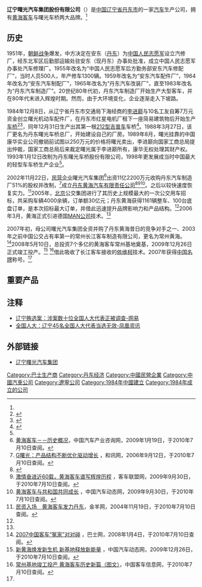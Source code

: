 {{Infobox company
| name = 辽宁曙光汽车集团股份有限公司
| name_en = Liaoning SG Automotive Group Co.,Ltd.
| company_logo   = <!-- 注释出：[[File:Huanghai_Logo.jpg|File:Huanghai Logo.jpg]] -->
| company_type   = [[上市公司|上市公司]]
| company_slogan = 品行天下
| local_code_name = CN
| local_code = 91210600120109772C
| foundation     = 1984年12月8日
| predecessor = 曙光机动车配件厂
| location       = [[辽宁省|辽宁省]][[丹东市|丹东市]]振安区曙光路50号
| key_people     = 胡新文（[[董事长|董事长]]）、梁文利（[[总经理|总经理]]）<ref name="people">[http://auto.people.com.cn/GB/4343209.html 黄海客车和曙光车桥总经理李进巅] {{Wayback|url=http://auto.people.com.cn/GB/4343209.html |date=20100521075133 }}，人民网，2006年4月29日，于2010年7月10日查阅。</ref>
| num_employees  = 未知
| industry       = 汽车制造业
| products       = 汽车整车
| revenue        = 未知
| subsid = [[黄海客车|黄海客车]]等
| homepage       = http://www.sgautomotive.com/
}}
'''辽宁曙光汽车集团股份有限公司'''（{{Sse|600303}}）是[[中国|中国]][[辽宁省|辽宁省]][[丹东市|丹东市]]的一家[[汽车|汽车]]生产公司，拥有[[黄海客车|黄海客车]]与曙光车桥两大品牌。<ref name="chinaauto"/>

==历史==
1951年，[[朝鲜战争|朝鲜战争]]爆发，中方决定在安东（[[丹东|丹东]]）为[[中国人民志愿军|中国人民志愿军]]设立汽修厂，经东北军区后勤部运输处驻安东（现丹东）办事处批准，成立中国人民志愿军办事处汽车修理厂。1955年改名为“中国人民志愿军后方勤务部安东汽车修配厂”，当时人员500人，年产修车1300辆。1959年改名为“安东汽车配件厂”，1964年改名为“安东汽车制配厂”，1965年改名为“丹东汽车改装厂”，直至1983年改名为“丹东汽车制造厂”。20世纪80年代初，丹东汽车制造厂开始生产大型客车，并在80年代末进入辉煌时期。然而，由于大环境变化，企业逐渐走入下坡路。

1984年12月8日，从辽宁省丹东市交通局下海经商的[[李进巅|李进巅]]与10名工友自筹7万元资金创立曙光机动车配件厂，在丹东市红星电机厂租下一座简易建筑物后开始生产[[车桥|车桥]]<ref>{{cite news|url=http://auto.sina.com.cn/news/2007-11-08/0835324145.shtml|title=“车桥大王”李进巅 我就在细分市场做“老大”|publisher=上海证券报|date=2007-11-08|accessdate=2019-11-24}}</ref><ref>{{cite web|url=http://www.people.com.cn/GB/paper1668/11509/1037979.html|title=“曙光”的发展哲学|publisher=[[中国汽车报|中国汽车报]]|date=2004-01-20|accessdate=2019-11-24|archive-date=2011-02-09|archive-url=https://web.archive.org/web/20110209185730/http://people.com.cn/GB/paper1668/11509/1037979.html|dead-url=no}}</ref>，同年12月31日生产出其第一根[[北京212吉普車|212型吉普车]]车桥<ref name=vic>{{cite web|url=http://www.people.com.cn/GB/paper1668/15750/1393128.html|title=胜利的“曙光”|publisher=[[中国汽车报|中国汽车报]]|date=2005-05-09|accessdate=2019-11-24}}</ref>。1988年3月27日，该厂更名为丹东曙光车桥总厂，开始建设自己的厂房。1989年8月，曙光挂靠的中国康华实业公司撤销前试图以250万元的价格将曙光卖出，李进巅向国家工商总局提出仲裁，国家工商总局后来裁定曙光属于李进巅所有，康华无权处理其财产权。1993年1月12日改制为丹东曙光车桥股份有限公司，1998年更发展成当时中国最大的轻型车车桥生产企业<ref name=vic/>。

2002年11月22日，[[民营企业|民营企业]]曙光汽车集团<ref name="qichechanyezixun">[http://www.auto-sinomind.cn/(S(misehd55gchxoefgvq5syp45))/NewsContent.aspx?nid=9159&AspxAutoDetectCookieSupport=1 黄海客车－－历史概况]{{dead link|date=2018年3月 |bot=InternetArchiveBot |fix-attempted=yes }}，中国汽车产业咨询网，2009年1月19日，于2010年7月10日查阅。</ref>出资11亿2200万元收购丹东汽车制造厂51%的股权并改制，<ref name="hexun">[http://data.stock.hexun.com/1270_1825361A.shtml G曙光：产品结构不断优化驱动增长] {{Wayback|url=http://data.stock.hexun.com/1270_1825361A.shtml |date=20150604005338 }}，和讯网，2006年9月12日，于2010年7月10日查阅。</ref>成立[[黄海客车|丹东黄海汽车有限责任公司]]<ref>{{cite news|url=http://auto.sina.com.cn/news/2002-11-22/30942.shtml|title=组图：丹东黄海汽车有限责任公司正式成立|publisher=新浪汽车|date=2002-11-22|accessdate=2019-11-24|archive-date=2005-12-11|archive-url=https://web.archive.org/web/20051211030133/http://auto.sina.com.cn/news/2002-11-22/30942.shtml|dead-url=no}}</ref><ref name="cnbuses">[http://www.cnbuses.com/news/18997.htm 激情奋进近60载，黄海客车谱写辉煌历程] {{webarchive|url=https://web.archive.org/web/20091219021703/http://www.cnbuses.com/news/18997.htm |date=2009-12-19 }}，客车联盟网，2009年9月30日，于2010年7月10日查阅。</ref><ref name="chinaauto">[http://www.chinaauto.net/daily_express/qy/2009-09-30/490795.htm 黄海客车与共和国共同成长] {{Wayback|url=http://www.chinaauto.net/daily_express/qy/2009-09-30/490795.htm |date=20160304080803 }}，中国汽车动态网，2009年9月30日，于2010年7月10日查阅。</ref>。之后以较快速度恢复实力。<ref name="jinyang">[http://www.ycwb.com/gb/content/2004-11/19/content_797608.htm 民资入场　黄海客车发力丹东]{{Dead link|date=2018年8月 |bot=InternetArchiveBot |fix-attempted=yes }}，金羊网，2004年11月19日，于2010年7月10日查阅。</ref>2005年，[[北京|北京]]公交集团进行了其历史上规模最大的一次公交用车招标，共采购车辆4000余辆，订单额30亿元；丹东黄海获得1161辆整车、100台底盘订单，是本次招标最大订单，并借此迅速提升品牌影响力和产品结构。<ref name="hexun"/>2006年3月，黄海正式引进德国[[MAN股份公司|MAN公司]]技术。<ref name="cnbuses"/>

2007年初，母公司曙光汽车集团全资并购了丹东黄海昔日的竞争对手之一、2003年之前中国公交占有率第一的常州长江客车制造有限公司，更名为常州黄海。<ref name="52bus">[http://www.52bus.com/bus_hy/2008/0104/article_359.html 2007中国客车“冤家”对对碰] {{webarchive|url=https://web.archive.org/web/20090108174715/http://www.52bus.com/bus_hy/2008/0104/article_359.html |date=2009-01-08 }}，巴士网，2008年1月4日，于2010年7月10日查阅。</ref>2008年5月10日，总投资7个多亿的黄海客车常州基地奠基，2009年12月26日正式竣工投产。<ref name="changhuang">[http://www.chinaauto.net/csdt/csyw/2009-12-26/512667.htm 新黄海焕发新生机 新基地释放新能量] {{Wayback|url=http://www.chinaauto.net/csdt/csyw/2009-12-26/512667.htm |date=20101129153555 }}，中国汽车动态网，2009年12月26日，于2010年7月10日查阅。</ref> <ref name="chinabus">[http://site.chinabus.info/html/hydt_board/2010-1-12/201011294016.htm 常州基地竣工投产 黄海客车历史新篇（图文）]{{dead link|date=2018年3月 |bot=InternetArchiveBot |fix-attempted=yes }}，中国客车信息网，于2010年7月10日查阅。</ref>借此吸收了长江客车接收的[[依维柯|依维柯]]技术。2007年获得[[中国名牌|中国名牌]]称号。<ref name="qichechanyezixun"/>

==重要产品==
{{main|黄海客车}}

==注释==
{{reflist}}
* [https://web.archive.org/web/20161028084223/http://money.163.com/16/0906/18/C0A42V1H002581PP.html 辽宁贿选案：涉案数十位全国人大代表正被调查-网易]
* [http://news.ifeng.com/a/20160913/49965886_0.shtml 全国人大：辽宁45名全国人大代表当选无效-凤凰资讯] {{Wayback|url=http://news.ifeng.com/a/20160913/49965886_0.shtml |date=20161028152036 }}

==外部链接==
*[http://www.sgautomotive.com/ 辽宁曙光汽车集团] {{Wayback|url=http://www.sgautomotive.com/ |date=20100722002855 }}
{{中国汽车制造业}}
[[Category:巴士生产商|Category:巴士生产商]]
[[Category:丹东经济|Category:丹东经济]]
[[Category:中國民營企業|Category:中國民營企業]]
[[Category:中國汽車公司|Category:中國汽車公司]]
[[Category:遼寧公司|Category:遼寧公司]]
[[Category:1984年中國建立|Category:1984年中國建立]]
[[Category:1984年成立的公司|Category:1984年成立的公司]]